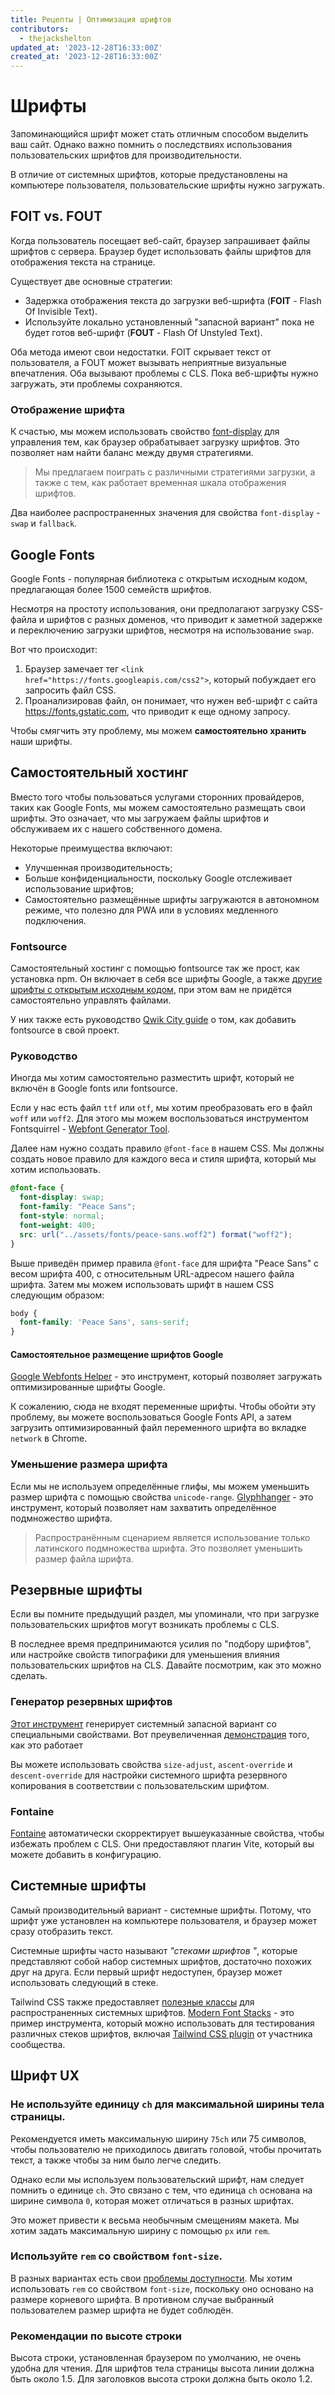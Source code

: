 ```yaml
---
title: Рецепты | Оптимизация шрифтов
contributors:
  - thejackshelton
updated_at: '2023-12-28T16:33:00Z'
created_at: '2023-12-28T16:33:00Z'
---
```


# Шрифты

Запоминающийся шрифт может стать отличным способом выделить ваш сайт. Однако важно помнить о последствиях использования пользовательских шрифтов для производительности.

В отличие от системных шрифтов, которые предустановлены на компьютере пользователя, пользовательские шрифты нужно загружать.

## FOIT vs. FOUT

Когда пользователь посещает веб-сайт, браузер запрашивает файлы шрифтов с сервера. Браузер будет использовать файлы шрифтов для отображения текста на странице.

Существует две основные стратегии:

- Задержка отображения текста до загрузки веб-шрифта (**FOIT** - Flash Of Invisible Text).
- Используйте локально установленный "запасной вариант" пока не будет готов веб-шрифт (**FOUT** - Flash Of Unstyled Text).

Оба метода имеют свои недостатки. FOIT скрывает текст от пользователя, а FOUT может вызывать неприятные визуальные впечатления. Оба вызывают проблемы с CLS. Пока веб-шрифты нужно загружать, эти проблемы сохраняются.

### Отображение шрифта

К счастью, мы можем использовать свойство [font-display](https://developer.mozilla.org/en-US/docs/Web/CSS/@font-face/font-display) для управления тем, как браузер обрабатывает загрузку шрифтов. Это позволяет нам найти баланс между двумя стратегиями.

> Мы предлагаем поиграть с различными стратегиями загрузки, а также с тем, как работает временная шкала отображения шрифтов.

Два наиболее распространенных значения для свойства `font-display` - `swap` и `fallback`.

## Google Fonts

Google Fonts - популярная библиотека с открытым исходным кодом, предлагающая более 1500 семейств шрифтов.

Несмотря на простоту использования, они предполагают загрузку CSS-файла и шрифтов с разных доменов, что приводит к заметной задержке и переключению загрузки шрифтов, несмотря на использование `swap`.

Вот что происходит:

1. Браузер замечает тег `<link href="https://fonts.googleapis.com/css2">`, который побуждает его запросить файл CSS.
2. Проанализировав файл, он понимает, что нужен веб-шрифт с сайта https://fonts.gstatic.com, что приводит к еще одному запросу.

Чтобы смягчить эту проблему, мы можем **самостоятельно хранить** наши шрифты.

## Самостоятельный хостинг

Вместо того чтобы пользоваться услугами сторонних провайдеров, таких как Google Fonts, мы можем самостоятельно размещать свои шрифты. Это означает, что мы загружаем файлы шрифтов и обслуживаем их с нашего собственного домена.

Некоторые преимущества включают:

- Улучшенная производительность;
- Больше конфиденциальности, поскольку Google отслеживает использование шрифтов;
- Самостоятельно размещённые шрифты загружаются в автономном режиме, что полезно для PWA или в условиях медленного подключения.

### Fontsource

Самостоятельный хостинг с помощью fontsource так же прост, как установка npm. Он включает в себя все шрифты Google, а также [другие шрифты с открытым исходным кодом](https://github.com/fontsource/font-files/tree/main/fonts/other), при этом вам не придётся самостоятельно управлять файлами.

У них также есть руководство [Qwik City guide](https://fontsource.org/docs/guides/qwik) о том, как добавить fontsource в свой проект.

### Руководство

Иногда мы хотим самостоятельно разместить шрифт, который не включён в Google fonts или fontsource.

Если у нас есть файл `ttf` или `otf`, мы хотим преобразовать его в файл `woff` или `woff2`. Для этого мы можем воспользоваться инструментом Fontsquirrel - [Webfont Generator Tool](https://www.fontsquirrel.com/tools/webfont-generator).

Далее нам нужно создать правило `@font-face` в нашем CSS. Мы должны создать новое правило для каждого веса и стиля шрифта, который мы хотим использовать.

```css
@font-face {
  font-display: swap;
  font-family: "Peace Sans";
  font-style: normal;
  font-weight: 400;
  src: url("../assets/fonts/peace-sans.woff2") format("woff2");
}
```

Выше приведён пример правила `@font-face` для шрифта "Peace Sans" с весом шрифта 400, с относительным URL-адресом нашего файла шрифта. Затем мы можем использовать шрифт в нашем CSS следующим образом:

```css
body {
  font-family: 'Peace Sans', sans-serif;
}
```

#### Самостоятельное размещение шрифтов Google

[Google Webfonts Helper](https://gwfh.mranftl.com/fonts) - это инструмент, который позволяет загружать оптимизированные шрифты Google.

К сожалению, сюда не входят переменные шрифты. Чтобы обойти эту проблему, вы можете воспользоваться Google Fonts API, а затем загрузить оптимизированный файл переменного шрифта во вкладке `network` в Chrome.

### Уменьшение размера шрифта

Если мы не используем определённые глифы, мы можем уменьшить размер шрифта с помощью свойства `unicode-range`. [Glyphhanger](https://www.npmjs.com/package/glyphhanger) - это инструмент, который позволяет нам захватить определённое подмножество шрифта.

> Распространённым сценарием является использование только латинского подмножества шрифта. Это позволяет уменьшить размер файла шрифта.

## Резервные шрифты

Если вы помните предыдущий раздел, мы упоминали, что при загрузке пользовательских шрифтов могут возникать проблемы с CLS.

В последнее время предпринимаются усилия по "подбору шрифтов", или настройке свойств типографики для уменьшения влияния пользовательских шрифтов на CLS. Давайте посмотрим, как это можно сделать.

### Генератор резервных шрифтов

[Этот инструмент](https://screenspan.net/fallback) генерирует системный запасной вариант со специальными свойствами. Вот преувеличенная [демонстрация](https://screenspan.net/prototypes/fallback-font/) того, как это работает

Вы можете использовать свойства `size-adjust`, `ascent-override` и `descent-override` для настройки системного шрифта резервного копирования в соответствии с пользовательским шрифтом.

### Fontaine

[Fontaine](https://github.com/unjs/fontaine) автоматически скорректирует вышеуказанные свойства, чтобы избежать проблем с CLS. Они предоставляют плагин Vite, который вы можете добавить в конфигурацию.

## Системные шрифты

Самый производительный вариант - системные шрифты. Потому, что шрифт уже установлен на компьютере пользователя, и браузер может сразу отобразить текст.

Системные шрифты часто называют *"стеками шрифтов "*, которые представляют собой набор системных шрифтов, достаточно похожих друг на друга. Если первый шрифт недоступен, браузер может использовать следующий в стеке.

Tailwind CSS также предоставляет [полезные классы](https://tailwindcss.com/docs/font-family) для распространенных системных шрифтов. [Modern Font Stacks](https://github.com/system-fonts/modern-font-stacks) - это пример инструмента, который можно использовать для тестирования различных стеков шрифтов, включая [Tailwind CSS plugin](https://github.com/BorisAnthony/mfs-tailwind) от участника сообщества.

## Шрифт UX

### Не используйте единицу `ch` для максимальной ширины тела страницы.

Рекомендуется иметь максимальную ширину `75ch` или 75 символов, чтобы пользователю не приходилось двигать головой, чтобы прочитать текст, а также чтобы за ним было легче следить.

Однако если мы используем пользовательский шрифт, нам следует помнить о единице `ch`. Это связано с тем, что единица `ch` основана на ширине символа `0`, которая может отличаться в разных шрифтах.

Это может привести к весьма необычным смещениям макета. Мы хотим задать максимальную ширину с помощью `px` или `rem`.

### Используйте `rem` со свойством `font-size`.

В разных вариантах есть свои [проблемы доступности](https://www.joshwcomeau.com/css/surprising-truth-about-pixels-and-accessibility/). Мы хотим использовать `rem` со свойством `font-size`, поскольку оно основано на размере корневого шрифта. В противном случае выбранный пользователем размер шрифта не будет соблюдён.

### Рекомендации по высоте строки

Высота строки, установленная браузером по умолчанию, не очень удобна для чтения. Для шрифтов тела страницы высота линии должна быть около 1.5. Для заголовков высота строки должна быть около 1.2.
